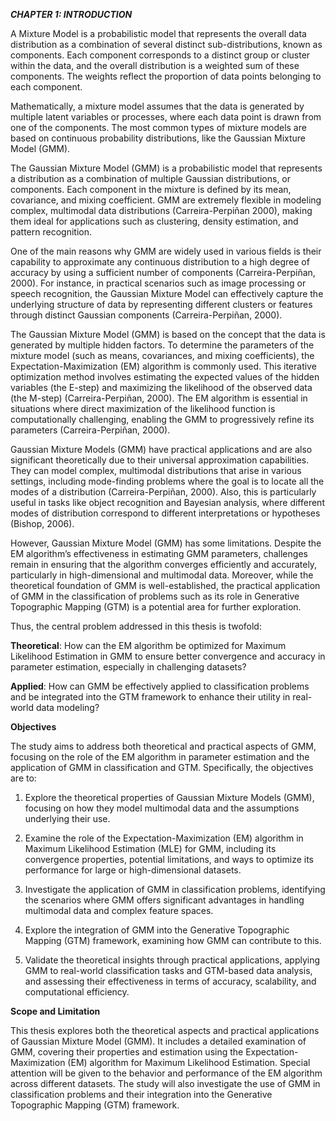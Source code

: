 ***CHAPTER 1: INTRODUCTION***

A Mixture Model is a probabilistic model that represents the overall data distribution as a combination of several distinct sub-distributions, known as components. Each component corresponds to a distinct group or cluster within the data, and the overall distribution is a weighted sum of these components. The weights reflect the proportion of data points belonging to each component.

Mathematically, a mixture model assumes that the data is generated by multiple latent variables or processes, where each data point is drawn from one of the components. The most common types of mixture models are based on continuous probability distributions, like the Gaussian Mixture Model (GMM).

The Gaussian Mixture Model (GMM) is a probabilistic model that represents a distribution as a combination of multiple Gaussian distributions, or components. Each component in the mixture is defined by its mean, covariance, and mixing coefficient. GMM are extremely flexible in modeling complex, multimodal data distributions (Carreira-Perpiñan 2000), making them ideal for applications such as clustering, density estimation, and pattern recognition.

One of the main reasons why GMM are widely used in various fields is their capability to approximate any continuous distribution to a high degree of accuracy by using a sufficient number of components (Carreira-Perpiñan, 2000). For instance, in practical scenarios such as image processing or speech recognition, the Gaussian Mixture Model can effectively capture the underlying structure of data by representing different clusters or features through distinct Gaussian components (Carreira-Perpiñan, 2000).

The Gaussian Mixture Model (GMM) is based on the concept that the data is generated by multiple hidden factors. To determine the parameters of the mixture model (such as means, covariances, and mixing coefficients), the Expectation-Maximization (EM) algorithm is commonly used. This iterative optimization method involves estimating the expected values of the hidden variables (the E-step) and maximizing the likelihood of the observed data (the M-step) (Carreira-Perpiñan, 2000). The EM algorithm is essential in situations where direct maximization of the likelihood function is computationally challenging, enabling the GMM to progressively refine its parameters (Carreira-Perpiñan, 2000).

Gaussian Mixture Models (GMM) have practical applications and are also significant theoretically due to their universal approximation capabilities. They can model complex, multimodal distributions that arise in various settings, including mode-finding problems where the goal is to locate all the modes of a distribution (Carreira-Perpiñan, 2000). Also, this is particularly useful in tasks like object recognition and Bayesian analysis, where different modes of distribution correspond to different interpretations or hypotheses (Bishop, 2006).

However, Gaussian Mixture Model (GMM) has some limitations. Despite the EM algorithm's effectiveness in estimating GMM parameters, challenges remain in ensuring that the algorithm converges efficiently and accurately, particularly in high-dimensional and multimodal data. Moreover, while the theoretical foundation of GMM is well-established, the practical application of GMM in the classification of problems such as its role in Generative Topographic Mapping (GTM) is a potential area for further exploration.

Thus, the central problem addressed in this thesis is twofold:

**Theoretical**: How can the EM algorithm be optimized for Maximum Likelihood Estimation in GMM to ensure better convergence and accuracy in parameter estimation, especially in challenging datasets?

**Applied**: How can GMM be effectively applied to classification problems and be integrated into the GTM framework to enhance their utility in real-world data modeling?

**Objectives**

The study aims to address both theoretical and practical aspects of GMM, focusing on the role of the EM algorithm in parameter estimation and the application of GMM in classification and GTM. Specifically, the objectives are to:

1. Explore the theoretical properties of Gaussian Mixture Models (GMM), focusing on how they model multimodal data and the assumptions underlying their use.

2. Examine the role of the Expectation-Maximization (EM) algorithm in Maximum Likelihood Estimation (MLE) for GMM, including its convergence properties, potential limitations, and ways to optimize its performance for large or high-dimensional datasets.

3. Investigate the application of GMM in classification problems, identifying the scenarios where GMM offers significant advantages in handling multimodal data and complex feature spaces.

4. Explore the integration of GMM into the Generative Topographic Mapping (GTM) framework, examining how GMM can contribute to this.

5. Validate the theoretical insights through practical applications, applying GMM to real-world classification tasks and GTM-based data analysis, and assessing their effectiveness in terms of accuracy, scalability, and computational efficiency.

**Scope and Limitation**

This thesis explores both the theoretical aspects and practical applications of Gaussian Mixture Model (GMM). It includes a detailed examination of GMM, covering their properties and estimation using the Expectation-Maximization (EM) algorithm for Maximum Likelihood Estimation. Special attention will be given to the behavior and performance of the EM algorithm across different datasets. The study will also investigate the use of GMM in classification problems and their integration into the Generative Topographic Mapping (GTM) framework.